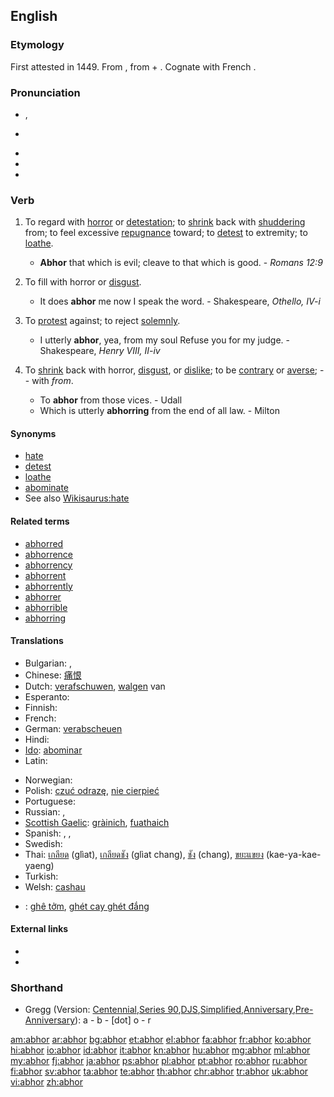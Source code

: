 ==English==
{{was wotd|2008|March|4}}
{{webster 1913}}

===Etymology===
First attested in 1449.  From {{etyl|la|en}} {{term|abhorreo|abhorreō|abhor|lang=la}}, from {{term|ab||from, away from|lang=la}} + {{term|horreo|horreō|stand aghast|lang=la}}.  Cognate with French {{term|abhorrer|lang=fr}}.

===Pronunciation===
* {{a|RP}} {{IPA|/əbˈhɔːr/}}, {{SAMPA|/@b"hO:r/}}
* {{a|US}} {{IPA|/əbˈhɔːr/|/æbˈhɔːr/}}
* {{audio|en-uk-abhor.ogg|Audio (UK)}}
* {{audio|en-us-abhor.ogg|Audio (US)}}
* {{rhymes|ɔːr}}

===Verb===
{{en-verb|abhor|r|ing}}

# {{transitive}} To regard with [[horror]] or [[detestation]]; to [[shrink]] back with [[shudder]]ing from; to feel excessive [[repugnance]] toward; to [[detest]] to extremity; to [[loathe]].
#* '''Abhor''' that which is evil; cleave to that which is good. - ''Romans 12:9''
# {{transitive|obsolete}} To fill with horror or [[disgust]].
#* It does '''abhor''' me now I speak the word. - Shakespeare, ''Othello, IV-i''
# {{transitive|canon law|obsolete}} To [[protest]] against; to reject [[solemnly]].
#* I utterly '''abhor''', yea, from my soul Refuse you for my judge. - Shakespeare, ''Henry VIII, II-iv''
# {{intransitive|obsolete}} To [[shrink]] back with horror, [[disgust]], or [[dislike]]; to be [[contrary]] or [[averse]]; -- with ''from''.
#* To '''abhor''' from those vices. - Udall
#* Which is utterly '''abhorring''' from the end of all law. - Milton

====Synonyms====
* [[hate]]
* [[detest]]
* [[loathe]]
* [[abominate]]
* See also [[Wikisaurus:hate]]

====Related terms====
* [[abhorred]]
* [[abhorrence]]
* [[abhorrency]]
* [[abhorrent]]
* [[abhorrently]]
* [[abhorrer]]
* [[abhorrible]]
* [[abhorring]]

====Translations====
{{trans-top|to regard with horror or detestation}}
* Bulgarian: {{t|bg|отвращавам се|sc=Cyrl}}, {{t|bg|гнуся се|sc=Cyrl}}
* Chinese: [[痛恨]]
* Dutch: [[verafschuwen]], [[walgen]] van
* Esperanto: {{t+|eo|abomeni|xs=Esperanto}}
* Finnish: {{t-|fi|inhota}}
* French: {{t+|fr|détester}}
* German: [[verabscheuen]]
* Hindi: {{t|hi|घृणा करना|m|p|tr=ghrinaa karanaa|sc=Deva}}
* [[Ido]]: [[abominar]]
* Latin: {{t-|la|abhorreo|alt=abhorreō}}
{{trans-mid}}
* Norwegian: {{t+|no|avsky}}
* Polish: [[czuć odrazę]], [[nie cierpieć]]
* Portuguese: {{t|pt|abominar}}
* Russian: {{t+|ru|ненавидеть}}, {{t|ru|питать}} {{t+|ru|отвращение}}
* [[Scottish Gaelic]]: [[gràinich]], [[fuathaich]]
* Spanish: {{t+|es|aborrecer}}, {{t-|es|detestar}}, {{t|es|abominar}}
* Swedish: {{t+|sv|avsky}}
* Thai: [[เกลียด]] (glìat), [[เกลียดชัง]] (glìat chang), [[ชัง]] (chang), [[ขยะแขยง]] (kae-ya-kae-yaeng)
* Turkish: {{t+|tr|nefret etmek}}
* Welsh: [[сashau]]
{{trans-bottom}}

{{checktrans-top}}
* {{ttbc|vi}}: [[ghê tởm]], [[ghét cay ghét đắng]]
{{trans-bottom}}

====External links====
* {{R:Webster 1913}}
* {{R:Century 1911}}

===Shorthand===

* Gregg (Version: [http://en.wikipedia.org/wiki/Gregg_Shorthand#Centennial_Gregg_Shorthand Centennial],[http://en.wikipedia.org/wiki/Gregg_Shorthand#Series_90_Gregg_Shorthand  Series 90],[http://en.wikipedia.org/wiki/Gregg_Shorthand#Diamond_Jubilee_Gregg_Shorthand  DJS],[http://en.wikipedia.org/wiki/Gregg_Shorthand#Simplified_Gregg_Shorthand Simplified],[http://en.wikipedia.org/wiki/Gregg_Shorthand#Anniversary_Gregg_Shorthand Anniversary],[http://en.wikipedia.org/wiki/Gregg_Shorthand#Pre_Anniversary_Gregg_Shorthand Pre-Anniversary]): a - b - [dot] o - r

[[am:abhor]]
[[ar:abhor]]
[[bg:abhor]]
[[et:abhor]]
[[el:abhor]]
[[fa:abhor]]
[[fr:abhor]]
[[ko:abhor]]
[[hi:abhor]]
[[io:abhor]]
[[id:abhor]]
[[it:abhor]]
[[kn:abhor]]
[[hu:abhor]]
[[mg:abhor]]
[[ml:abhor]]
[[my:abhor]]
[[fj:abhor]]
[[ja:abhor]]
[[ps:abhor]]
[[pl:abhor]]
[[pt:abhor]]
[[ro:abhor]]
[[ru:abhor]]
[[fi:abhor]]
[[sv:abhor]]
[[ta:abhor]]
[[te:abhor]]
[[th:abhor]]
[[chr:abhor]]
[[tr:abhor]]
[[uk:abhor]]
[[vi:abhor]]
[[zh:abhor]]